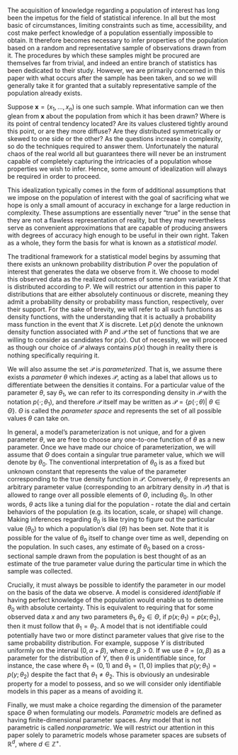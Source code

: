 \chapter{Introduction}

\section{Statistical Models}

The acquisition of knowledge regarding a population of interest has long been the impetus for the field of statistical inference. In all but the most basic of circumstances, limiting constraints such as time, accessibility, and cost make perfect knowledge of a population essentially impossible to obtain. It therefore becomes necessary to infer properties of the population based on a random and representative sample of observations drawn from it. The procedures by which these samples might be procured are themselves far from trivial, and indeed an entire branch of statistics has been dedicated to their study. However, we are primarily concerned in this paper with what occurs after the sample has been taken, and so we will generally take it for granted that a suitably representative sample of the population already exists. 

Suppose $\mathbf{x} = (x_1, ..., x_n)$ is one such sample. What information can we then glean from $\mathbf{x}$ about the population from which it has been drawn? Where is its point of central tendency located? Are its values clustered tightly around this point, or are they more diffuse? Are they distributed symmetrically or skewed to one side or the other? As the questions increase in complexity, so do the techniques required to answer them. Unfortunately the natural chaos of the real world all but guarantees there will never be an instrument capable of completely capturing the intricacies of a population whose properties we wish to infer. Hence, some amount of idealization will always be required in order to proceed. 

This idealization typically comes in the form of additional assumptions that we impose on the population of interest with the goal of sacrificing what we hope is only a small amount of accuracy in exchange for a large reduction in complexity. These assumptions are essentially never "true" in the sense that they are not a flawless representation of reality, but they may nevertheless serve as convenient approximations that are capable of producing answers with degrees of accuracy high enough to be useful in their own right. Taken as a whole, they form the basis for what is known as a *statistical model*. 

The traditional framework for a statistical model begins by assuming that there exists an unknown probability distribution $P$ over the population of interest that generates the data we observe from it. We choose to model this observed data as the realized outcomes of some random variable $X$ that is distributed according to $P$. We will restrict our attention in this paper to distributions that are either absolutely continuous or discrete, meaning they admit a probability density or probability mass function, respectively, over their support. For the sake of brevity, we will refer to all such functions as density functions, with the understanding that it is actually a probability mass function in the event that $X$ is discrete. Let $p(x)$ denote the unknown density function associated with $P$ and $\mathcal{P}$ the set of functions that we are willing to consider as candidates for $p(x)$. Out of necessity, we will proceed as though our choice of $\mathcal{P}$ always contains $p(x)$ though in reality there is nothing specifically requiring it.

We will also assume the set $\mathcal{P}$ is *parameterized*. That is, we assume there exists a *parameter* $\theta$ which indexes $\mathcal{P}$, acting as a label that allows us to differentiate between the densities it contains. For a particular value of the parameter $\theta$, say $\theta_1$, we can refer to its corresponding density in $\mathcal{P}$ with the notation $p(\cdot; \theta_1)$, and therefore $\mathcal{P}$ itself may be written as $\mathcal{P} = \{p(\cdot; \theta) | \> \theta \in \Theta\}$. $\Theta$ is called the *parameter space* and represents the set of all possible values $\theta$ can take on. 

In general, a model's parameterization is not unique, and for a given parameter $\theta$, we are free to choose any one-to-one function of $\theta$ as a new parameter. Once we have made our choice of parameterization, we will assume that $\Theta$ does contain a singular true parameter value, which we will denote by $\theta_0$. The conventional interpretation of $\theta_0$ is as a fixed but unknown constant that represents the value of the parameter corresponding to the true density function in $\mathcal{P}$. Conversely, $\theta$ represents an arbitrary parameter value (corresponding to an arbitrary density in $\mathcal{P})$ that is allowed to range over all possible elements of $\Theta$, including $\theta_0$. In other words, $\theta$ acts like a tuning dial for the population - rotate the dial and certain behaviors of the population (e.g. its location, scale, or shape) will change. Making inferences regarding $\theta_0$ is like trying to figure out the particular value ($\theta_0$) to which a population's dial ($\theta$) has been set. Note that it is possible for the value of $\theta_0$ itself to change over time as well, depending on the population. In such cases, any estimate of $\theta_0$ based on a cross-sectional sample drawn from the population is best thought of as an estimate of the true parameter value during the particular time in which the sample was collected.

Crucially, it must always be possible to identify the parameter in our model on the basis of the data we observe. A model is considered *identifiable* if having perfect knowledge of the population would enable us to determine $\theta_0$ with absolute certainty. This is equivalent to requiring that for some observed data $x$ and any two parameters $\theta_1, \theta_2 \in \Theta$, if $p(x; \theta_1) = p(x; \theta_2)$, then it must follow that $\theta_1 = \theta_2$. A model that is not identifiable could potentially have two or more distinct parameter values that give rise to the same probability distribution. For example, suppose $Y$ is distributed uniformly on the interval $(0, \alpha + \beta)$, where $\alpha, \beta > 0$. If we use $\theta = (\alpha, \beta)$ as a parameter for the distribution of $Y$, then $\theta$ is unidentifiable since, for instance, the case where $\theta_1 = (0, 1)$ and $\theta_1 = (1, 0)$ implies that $p(y; \theta_1) = p(y; \theta_2)$ despite the fact that $\theta_1 \neq \theta_2$. This is obviously an undesirable property for a model to possess, and so we will consider only identifiable models in this paper as a means of avoiding it.

Finally, we must make a choice regarding the dimension of the parameter space $\Theta$ when formulating our models. *Parametric* models are defined as having finite-dimensional parameter spaces. Any model that is not parametric is called *nonparametric*. We will restrict our attention in this paper solely to parametric models whose parameter spaces are subsets of $\mathbb{R}^d$, where $d \in \mathbb{Z}^+$.
